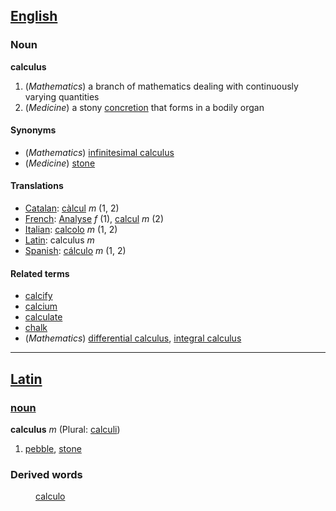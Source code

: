 ==[[English]]==
===Noun===
'''calculus'''

#(''Mathematics'') a branch of mathematics dealing with continuously varying quantities
#(''Medicine'') a stony [[concretion]] that forms in a bodily organ

====Synonyms====
*(''Mathematics'') [[infinitesimal calculus]]
*(''Medicine'') [[stone]]

====Translations====
*[[Catalan]]: [[càlcul]] ''m'' (1, 2)
*[[French]]: [[Analyse]] ''f'' (1), [[calcul]] ''m'' (2)
*[[Italian]]: [[calcolo]] ''m'' (1, 2)
*[[Latin]]: calculus ''m''
*[[Spanish]]: [[cálculo]] ''m'' (1, 2)

====Related terms====
*[[calcify]]
*[[calcium]]
*[[calculate]]
*[[chalk]]
*(''Mathematics'') [[differential calculus]], [[integral calculus]]

----

==[[Latin]]==
===[[noun]]===
'''calculus''' ''m'' (Plural: [[calculi]])

# [[pebble]], [[stone]]

===Derived words===
: [[calculo]]